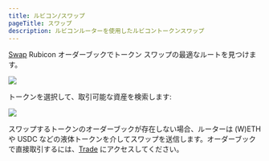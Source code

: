 ```yaml
---
title: ルビコン/スワップ
pageTitle: スワップ
description: ルビコンルーターを使用したルビコントークンスワップ
---
```


[Swap](https://app.rubicon.finance/swap) Rubicon オーダーブックでトークン スワップの最適なルートを見つけます。

![](</assets/image(18).png>)

トークンを選択して、取引可能な資産を検索します:

![](</assets/image(89).png>)

スワップするトークンのオーダーブックが存在しない場合、ルーターは (W)ETH や USDC などの液体トークンを介してスワップを送信します。オーダーブックで直接取引するには、[Trade](/docs/guides/trade/trade) にアクセスしてください。